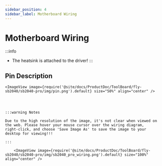 ```yaml
---
sidebar_position: 4
sidebar_label: Motherboard Wiring
---
```




# Motherboard Wiring

:::info
* The heatsink is attached to the driver!
:::


## Pin Description


    <ImageView image={require('@site/docs/ProductDoc/ToolBoard/fly-sb2040/sb2040-pro/img/pin.png').default} size="50%" align="center" />




    :::warning Notes

    Due to the high resolution of the image, it's not clear when viewed on the web. Please hover your mouse cursor over the wiring diagram, right-click, and choose 'Save Image As' to save the image to your desktop for viewing!!!

    :::

        <ImageView image={require('@site/docs/ProductDoc/ToolBoard/fly-sb2040/sb2040-pro/img/sb2040_pro_wiring.png').default} size="100%" align="center" />